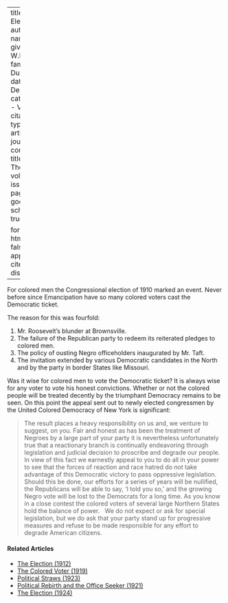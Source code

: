 
---
title: 'The Election'
author:
  - name:
      given: W.E.B.
      family: Du Bois
date: Dec. 1910
categories: 
  - Voting
citation: 
  type: article-journal
  container-title: The Crisis
  volume: 1
  issue: 2
  page: 20
google-scholar: true

format:
  html:
    toc: false
    appendix-cite-as: display
---



For colored men the Congressional election of 1910 marked an event. Never before since Emancipation have so many colored voters cast the Democratic ticket.

The reason for this was fourfold:

1.	Mr. Roosevelt's blunder at Brownsville.
2.	The failure of the Republican party to redeem its reiterated pledges to colored men.
3.	The policy of ousting Negro officeholders inaugurated by Mr. Taft.
4.	The invitation extended by various Democratic candidates in the North and by the party in border States like Missouri.

Was it wise for colored men to vote the Democratic ticket? It is always wise for any voter to vote his honest convictions. Whether or not the colored people will be treated decently by the triumphant Democracy remains to be seen. On this point the appeal sent out to newly elected congressmen by the United Colored Democracy of New York is significant:

> The result places a heavy responsibility on us and, we venture to suggest, on you. Fair and honest as has been the treatment of Negroes by a large part of your party it is nevertheless unfortunately true that a reactionary branch is continually endeavoring through legislation and judicial decision to proscribe and degrade our people.
> &nbsp;
> In view of this fact we earnestly appeal to you to do all in your power to see that the forces of reaction and race hatred do not take advantage of this Democratic victory to pass oppressive legislation. Should this be done, our efforts for a series of years will be nullified, the Republicans will be able to say, 'I told you so,' and the growing Negro vote will be lost to the Democrats for a long time. As you know in a close contest the colored voters of several large Northern States hold the balance of power.
> &nbsp; We do not expect or ask for special legislation, but we do ask that your party stand up for progressive measures and refuse to be made responsible for any effort to degrade American citizens.

<!-- Similar articles start here -->
<div  class="clear-wrap"></div>

#### Related Articles

* [The Election (1912)](/Volumes/05/02/the_election.html)
* [The Colored Voter (1919)](/Volumes/17/01/colored_voter.html)
* [Political Straws (1923)](/Volumes/26/03/political_straws.html)
* [Political Rebirth and the Office Seeker (1921)](/Volumes/21/03/political-rebirth.html)
* [The Election (1924)](/Volumes/29/02/election.html)

<!-- Similar articles end here -->